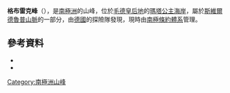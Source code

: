 {{coord|72|11|S|0|15|W|source:GNIS|display=title}}

'''格布雷克峰'''（{{lang-de|Gburekspitzen}}），是[[南極洲|南極洲]]的山峰，位於[[毛德皇后地|毛德皇后地]]的[[瑪塔公主海岸|瑪塔公主海岸]]，屬於[[斯維爾德魯普山脈|斯維爾德魯普山脈]]的一部分，由[[德國|德國]]的探險隊發現，現時由[[南極條約體系|南極條約體系]]管理。

==參考資料==
*{{cite gnis | type = antarid | id = 5546| name = Gburek Peaks | accessdate = 2012-04-19}}
*{{usgs-gazetteer|id=5546}}

{{Antarctica-geo-stub}}
[[Category:南極洲山峰|Category:南極洲山峰]]